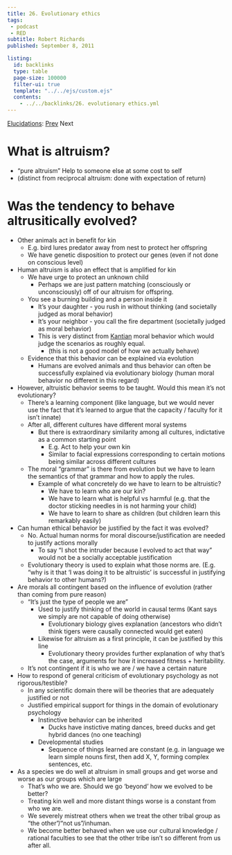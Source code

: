 ```yaml
---
title: 26. Evolutionary ethics
tags: 
 - podcast
 - RED
subtitle: Robert Richards
published: September 8, 2011

listing:
  id: backlinks
  type: table
  page-size: 100000
  filter-ui: true
  template: "../../ejs/custom.ejs"
  contents:
    - ../../backlinks/26. evolutionary ethics.yml
---
```


[Elucidations](/docs/phil/Elucidations.html): [Prev](/docs/phil/25. Coversational context.html) Next

# What is altruism?
  - "pure altruism" Help to someone else at some cost to self
  - (distinct from reciprocal altruism: done with expectation of return)

# Was the tendency to behave altrusitically evolved?
  - Other animals act in benefit for kin
    - E.g. bird lures predator away from nest to protect her offspring
    - We have genetic disposition to protect our genes (even if not done on 
      conscious level)
  - Human altruism is also an effect that is amplified for kin
    - We have urge to protect an unknown child
      - Perhaps we are just pattern matching (consciously or unconsciously) off 
        of our altruism for offspring.
    - You see a burning building and a person inside it
      - It's your daughter - you rush in without thinking (and societally judged 
        as moral behavior)
      - It's your neighbor - you call the fire department (societally judged as 
        moral behavior)
      - This is very distinct from [Kantian](/docs/phil/Immanuel Kant.html) 
        moral behavior which 
        would judge the scenarios as roughly equal.
        - (this is not a good model of how we actually behave)
    - Evidence that this behavior can be explained via evolution
      - Humans are evolved animals and thus behavior can often be successfully 
        explained via evolutionary biology (human moral behavior no different 
        in this regard)
  - However, altruistic behavior seems to be taught. Would this mean it's not 
    evolutionary?
    - There's a learning component (like language, but we would never use the 
      fact that it's learned to argue that the capacity / faculty for it isn't 
      innate)
    - After all, different cultures have different moral systems
      - But there is extraordinary similarity among all cultures, indictative as 
        a common starting point
        - E.g. Act to help your own kin
        - Similar to facial expressions corresponding to certain motions being 
          similar across different cultures
    - The moral "grammar" is there from evolution but we have to learn the 
      semantics of that grammar and how to apply the rules.
      - Example of what concretely do we have to learn to be altruistic?
        - We have to learn who are our kin?
        - We have to learn what is helpful vs harmful (e.g. that the doctor 
          sticking needles in is not harming your child)
        - We have to learn to share as children (but children learn this 
          remarkably easily)
  - Can human ethical behavior be justified by the fact it was evolved?
    - No. Actual human norms for moral discourse/justification are needed to 
      justify actions morally
      - To say "I shot the intruder because I evolved to act that way" would 
        not be a socially acceptable justification
    - Evolutionary theory is used to explain what those norms are. (E.g. "why 
      is it that 'I was doing it to be altruistic' is successful in justifying 
      behavior to other humans?)
  - Are morals all contingent based on the influence of evolution (rather than 
    coming from pure reason)
    - "It's just the type of people we are"
      - Used to justify thinking of the world in causal terms (Kant says we 
        simply are not capable of doing otherwise)
        - Evolutionary biology gives explanation (ancestors who didn't think 
          tigers were causally connected would get eaten)
      - Likewise for altruism as a first principle, it can be justified by this 
        line
        - Evolutionary theory provides further explanation of why that's the 
          case, arguments for how it increased fitness + heritability.
    - It's not contingent if it is who we are / we have a certain nature
  - How to respond of general criticism of evolutionary psychology as not 
    rigorous/testible?
    - In any scientific domain there will be theories that are adequately 
      justified or not
    - Justified empirical support for things in the domain of evolutionary 
      psychology
      - Instinctive behavior can be inherited
        - Ducks have instictive mating dances, breed ducks and get hybrid 
          dances (no one teaching)
      - Developmental studies
        - Sequence of things learned are constant (e.g. in language we learn 
          simple nouns first, then add X, Y, forming complex sentences, etc.
  - As a species we do well at altruism in small groups and get worse and worse 
    as our groups which are large
    - That's who we are. Should we go 'beyond' how we evolved to be better?
    - Treating kin well and more distant things worse is a constant from who we 
      are.
    - We severely mistreat others when we treat the other tribal group as "the 
      other"/"not us"/inhuman.
    - We become better behaved when we use our cultural knowledge / rational 
      faculties to see that the other tribe isn't so different from us after 
      all.
